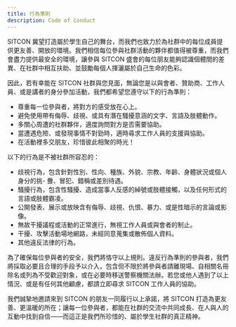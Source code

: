 ```yaml
---
title: 行為準則
description: Code of Conduct
---
```


SITCON 冀望打造屬於學生自己的舞台，而我們也致力於為社群中的每位成員提供更友善、開放的環境。我們相信每位參與社群活動的夥伴都值得被尊重，而我們會盡力提供最安全的環境，讓參與 SITCON 盛會的每位朋友能夠認識個體間的差異、在社群中相互扶助、並鼓勵每個人揮灑屬於自己生命的色彩。

因此，若有幸能在 SITCON 社群與您見面，無論您是以與會者、贊助商、工作人員、或是講者的身分參加活動，我們都希望您遵守以下的行為準則：

- 尊重每一位參與者，將對方的感受放在心上。
- 避免使用帶有侮辱、歧視、或具有潛在騷擾意涵的文字、言語及肢體動作。
- 多關心周遭的社群夥伴，適度詢問對方是否需要協助。
- 當遭遇危險、或發現事情不對勁時，適時尋求工作人員的支援與協助。
- 在活動裡多交朋友，珍惜彼此相聚的時光！

以下的行為是不被社群所容忍的：

- 歧視行為，包含針對性別、性向、種族、外貌、宗教、年齡、身體狀況或個人身分的挑- 釁、冒犯、錯稱或差別待遇。
- 騷擾行為，包含性騷擾、造成當事人反感的綽號或肢體接觸，以及任何形式的言語或肢體霸凌。
- 公開發表、展示或放映含有侮辱、歧視、仇恨、暴力、或是性暗示的言論或影像。
- 無故干擾議程或活動的正常進行，無視工作人員或與會者的制止。
- 干擾、攻擊活動場地網路，未經同意蒐集或散佈個人資料。
- 其他違反法律的行為。

為了確保每位參與者的安全，我們將恪守以上規則。違反行為準則的參與者，我們將採取必要且合理的手段予以介入，包含但不限於將參與者請離現場、自相關名冊除名或列為不受歡迎對象，或在必要時移送警察機關法辦。若您或他人遇到了以上情況、或是有任何其他顧慮，都請立即尋求 SITCON 工作人員的協助。

我們誠摯地邀請來到 SITCON 的朋友一同履行以上承諾，將 SITCON 打造為更友善、更溫暖的所在；讓每一位參與者，都能在社群的交流中共同成長、在人與人的互動中找到自信——而這正是我們所珍惜的、屬於學生社群的真正精神。
